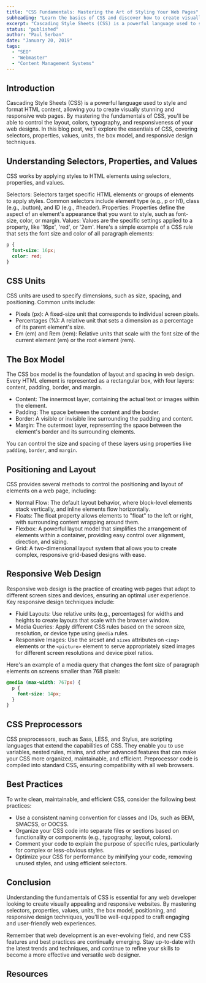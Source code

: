 ```yaml
---
title: "CSS Fundamentals: Mastering the Art of Styling Your Web Pages"
subheading: "Learn the basics of CSS and discover how to create visually appealing and responsive web designs with ease."
excerpt: "Cascading Style Sheets (CSS) is a powerful language used to style and format HTML content, allowing you to create visually stunning and responsive web pages. By mastering the fundamentals of CSS, you'll be able to control the layout, colors, typography, and responsiveness of your web designs. In this blog post, we'll explore the essentials of CSS, covering selectors, properties, values, units, the box model, and responsive design techniques."
status: "published"
author: "Paul Serban"
date: "January 20, 2019"
tags:
  - "SEO"
  - "Webmaster"
  - "Content Management Systems"
---
```


## Introduction

Cascading Style Sheets (CSS) is a powerful language used to style and format HTML content, allowing you to create visually stunning and responsive web pages. By mastering the fundamentals of CSS, you'll be able to control the layout, colors, typography, and responsiveness of your web designs. In this blog post, we'll explore the essentials of CSS, covering selectors, properties, values, units, the box model, and responsive design techniques.

## Understanding Selectors, Properties, and Values

CSS works by applying styles to HTML elements using selectors, properties, and values.

Selectors: Selectors target specific HTML elements or groups of elements to apply styles. Common selectors include element type (e.g., p or h1), class (e.g., .button), and ID (e.g., #header).
Properties: Properties define the aspect of an element's appearance that you want to style, such as font-size, color, or margin.
Values: Values are the specific settings applied to a property, like '16px', 'red', or '2em'.
Here's a simple example of a CSS rule that sets the font size and color of all paragraph elements:

```css
p {
  font-size: 16px;
  color: red;
}
```

## CSS Units

CSS units are used to specify dimensions, such as size, spacing, and positioning. Common units include:

- Pixels (px): A fixed-size unit that corresponds to individual screen pixels.
- Percentages (%): A relative unit that sets a dimension as a percentage of its parent element's size.
- Em (em) and Rem (rem): Relative units that scale with the font size of the current element (em) or the root element (rem).

## The Box Model

The CSS box model is the foundation of layout and spacing in web design. Every HTML element is represented as a rectangular box, with four layers: content, padding, border, and margin.

- Content: The innermost layer, containing the actual text or images within the element.
- Padding: The space between the content and the border.
- Border: A visible or invisible line surrounding the padding and content.
- Margin: The outermost layer, representing the space between the element's border and its surrounding elements.

You can control the size and spacing of these layers using properties like `padding`, `border`, and `margin`.

## Positioning and Layout
CSS provides several methods to control the positioning and layout of elements on a web page, including:

- Normal Flow: The default layout behavior, where block-level elements stack vertically, and inline elements flow horizontally.
- Floats: The float property allows elements to "float" to the left or right, with surrounding content wrapping around them.
- Flexbox: A powerful layout model that simplifies the arrangement of elements within a container, providing easy control over alignment, direction, and sizing.
- Grid: A two-dimensional layout system that allows you to create complex, responsive grid-based designs with ease.

## Responsive Web Design
Responsive web design is the practice of creating web pages that adapt to different screen sizes and devices, ensuring an optimal user experience. Key responsive design techniques include:

- Fluid Layouts: Use relative units (e.g., percentages) for widths and heights to create layouts that scale with the browser window.
- Media Queries: Apply different CSS rules based on the screen size, resolution, or device type using `@media` rules.
- Responsive Images: Use the srcset and `sizes` attributes on `<img>` elements or the `<picture>` element to serve appropriately sized images for different screen resolutions and device pixel ratios.

Here's an example of a media query that changes the font size of paragraph elements on screens smaller than 768 pixels:

```css
@media (max-width: 767px) {
  p {
    font-size: 14px;
  }
}
```

## CSS Preprocessors
CSS preprocessors, such as Sass, LESS, and Stylus, are scripting languages that extend the capabilities of CSS. They enable you to use variables, nested rules, mixins, and other advanced features that can make your CSS more organized, maintainable, and efficient. Preprocessor code is compiled into standard CSS, ensuring compatibility with all web browsers.

## Best Practices
To write clean, maintainable, and efficient CSS, consider the following best practices:

- Use a consistent naming convention for classes and IDs, such as BEM, SMACSS, or OOCSS.
- Organize your CSS code into separate files or sections based on functionality or components (e.g., typography, layout, colors).
- Comment your code to explain the purpose of specific rules, particularly for complex or less-obvious styles.
- Optimize your CSS for performance by minifying your code, removing unused styles, and using efficient selectors.

## Conclusion

Understanding the fundamentals of CSS is essential for any web developer looking to create visually appealing and responsive websites. By mastering selectors, properties, values, units, the box model, positioning, and responsive design techniques, you'll be well-equipped to craft engaging and user-friendly web experiences.

Remember that web development is an ever-evolving field, and new CSS features and best practices are continually emerging. Stay up-to-date with the latest trends and techniques, and continue to refine your skills to become a more effective and versatile web designer.

## Resources
<Link href="https://www.w3schools.com/css/" label="W3Schools - CSS Tutorial" isInternal={false}/>
<Link href="https://web.dev/learn/css/" label="web.dev - Learn CSS" isInternal={false}/>
<Link href="https://www.freecodecamp.org/learn/responsive-web-design/" label="freecodecamp.org - Responsive Web Design" isInternal={false}/>
<Link href="https://learn.shayhowe.com/html-css/building-your-first-web-page/" label="shayhowe.com - Learn to Code HTML and CSS" isInternal={false}/>
<Link href="https://www.youtube.com/watch?v=yfoY53QXEnI" label="youtube.com/traversy-media - CSS Crash Course" isInternal={false}/>
<Link href="https://www.youtube.com/watch?v=D-h8L5hgW-w" label="youtube.com - HTML and CSS Tutorial for 2021 - Complete Crash Course" isInternal={false}/>
<Link href="https://www.youtube.com/watch?v=FqmB-Zj2-PA" label="youtube.com - CSS Masterclass - Tutorial & Course for Beginners" isInternal={false}/>